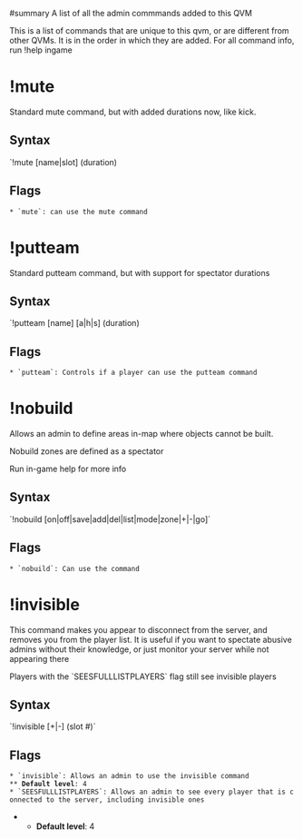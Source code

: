 ﻿﻿#summary A list of all the admin commmands added to this QVM

This is a list of commands that are unique to this qvm, or are different from other QVMs. It is in the order in which they are added. For all command info, run !help ingame 

=!mute=
Standard mute command, but with added durations now, like kick.
==Syntax==
`!mute [name|slot] (duration)
==Flags==
 * `mute`: can use the mute command
=!putteam=
Standard putteam command, but with support for spectator durations
==Syntax==
`!putteam [name] [a|h|s] (duration)
==Flags==
 * `putteam`: Controls if a player can use the putteam command
=!nobuild=
Allows an admin to define areas in-map where objects cannot be built. 

Nobuild zones are defined as a spectator

Run in-game help for more info
==Syntax==
`!nobuild [on|off|save|add|del|list|mode|zone|+|-|go]`
==Flags==
 * `nobuild`: Can use the command

=!invisible=
This command makes you appear to disconnect from the server, and removes you from the player list. It is useful if you want to spectate abusive admins without their knowledge, or just monitor your server while not appearing there

Players with the `SEESFULLLISTPLAYERS` flag still see invisible players

==Syntax==
`!invisible [+|-] (slot #)`
==Flags==
 * `invisible`: Allows an admin to use the invisible command
 ** '''Default level''': 4
 * `SEESFULLLISTPLAYERS`: Allows an admin to see every player that is connected to the server, including invisible ones
** '''Default level''': 4

